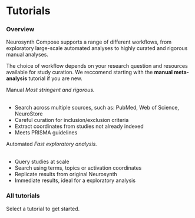 
# Tutorials




### Overview

Neurosynth Compose supports a range of different workflows, 
from exploratory large-scale automated analyses to highly curated and rigorous manual analyses.

The choice of workflow depends on your research question and resources available for study curation.
We reccomend starting with the **manual meta-analysis** tutorial if you are new.

<div style={{ display: 'flex' }}>
    <Link to="tutorial/manual" style={{ textDecoration: 'none' }} style={{ width: '100%', display: 'flex', marginRight: '30px', cursor: 'pointer' }}>
        <Card style={{ borderRadius: '8px' }}>
        <CardContent>
            <Typography variant="h5" component="h2" gutterBottom>
            Manual
            </Typography>
            <Typography variant="body1" gutterBottom>
            <em>Most stringent and rigorous.</em><br/><br/>
                <ul>
                    <li>Search across multiple sources, such as: PubMed, Web of Science, NeuroStore</li>
                    <li>Careful curation for inclusion/exclusion criteria</li>
                    <li>Extract coordinates from studies not already indexed</li>
                    <li>Meets PRISMA guidelines</li>
                </ul>
            </Typography>
        </CardContent>
        </Card>
    </Link>
    <Link to="tutorial/automated" style={{ textDecoration: 'none' }} style={{ width: '100%', display: 'flex', marginRight: '30px', cursor: 'pointer' }}>
        <Card style={{ borderRadius: '8px' }}>
        <CardContent>
            <Typography variant="h5" component="h2" gutterBottom>
            Automated
            </Typography>
            <Typography variant="body1" gutterBottom>
            <em>Fast exploratory analysis.</em><br/><br/>
                <ul>
                    <li>Query studies at scale</li>
                    <li>Search using terms, topics or activation coordinates</li>
                    <li>Replicate results from original Neurosynth</li>
                    <li>Immediate results, ideal for a exploratory analysis</li>
                </ul>
            </Typography>
        </CardContent>
        </Card>
    </Link>
</div>


### All tutorials
Select a tutorial to get started.

<DocCardList/>
